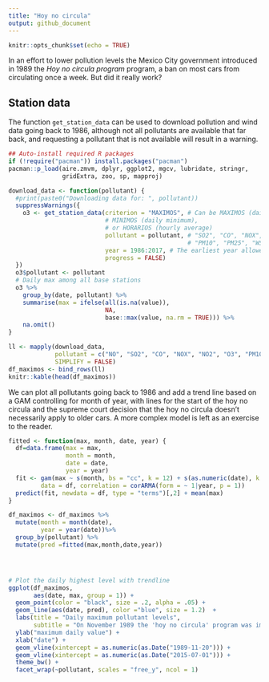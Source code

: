 ```yaml
---
title: "Hoy no circula"
output: github_document
---
```


```r
knitr::opts_chunk$set(echo = TRUE)
```

In an effort to lower pollution levels the Mexico City government introduced in 1989 the *Hoy no circula program* program, a ban on most cars from circulating once a week. But did it really work? 

## Station data

The function ```get_station_data``` can be used to download pollution and wind data going back to 1986, although not all pollutants are available that far back, and requesting a pollutant that is
not available will result in a warning.

```r
## Auto-install required R packages
if (!require("pacman")) install.packages("pacman")
pacman::p_load(aire.zmvm, dplyr, ggplot2, mgcv, lubridate, stringr,
               gridExtra, zoo, sp, mapproj)
```

```r
download_data <- function(pollutant) {
  #print(paste0("Downloading data for: ", pollutant))
  suppressWarnings({
    o3 <- get_station_data(criterion = "MAXIMOS", # Can be MAXIMOS (daily maximum), 
                           # MINIMOS (daily minimum), 
                           # or HORARIOS (hourly average)
                           pollutant = pollutant, # "SO2", "CO", "NOX", "NO2", "NO", "O3", 
                                                  # "PM10", "PM25", "WSP", "WDR", "TMP", "RH"
                           year = 1986:2017, # The earliest year allowed is 1986
                           progress = FALSE)
  })
  o3$pollutant <- pollutant
  # Daily max among all base stations
  o3 %>% 
    group_by(date, pollutant) %>% 
    summarise(max = ifelse(all(is.na(value)),
                           NA,
                           base::max(value, na.rm = TRUE))) %>%
    na.omit()
}

ll <- mapply(download_data, 
             pollutant = c("NO", "SO2", "CO", "NOX", "NO2", "O3", "PM10", "PM25"),
             SIMPLIFY = FALSE)
df_maximos <- bind_rows(ll)
knitr::kable(head(df_maximos))
```


We can plot all pollutants going back to 1986 and add a trend line based on a GAM controlling for month of year, with lines for the start of the hoy no circula and the supreme court decision that the hoy no circula doesn't necessarily apply to older cars. A more complex model is left as an exercise to the reader.


```r
fitted <- function(max, month, date, year) {
  df=data.frame(max = max,
                month = month,
                date = date,
                year = year)
  fit <- gam(max ~ s(month, bs = "cc", k = 12) + s(as.numeric(date), k = 20),
         data = df, correlation = corARMA(form = ~ 1|year, p = 1))
  predict(fit, newdata = df, type = "terms")[,2] + mean(max)
}

df_maximos <- df_maximos %>%
  mutate(month = month(date),
         year = year(date))%>%
  group_by(pollutant) %>%
  mutate(pred =fitted(max,month,date,year))




# Plot the daily highest level with trendline
ggplot(df_maximos, 
       aes(date, max, group = 1)) +
  geom_point(color = "black", size = .2, alpha = .05) +
  geom_line(aes(date, pred), color ="blue", size = 1.2)  +
  labs(title = "Daily maximum pollutant levels",
       subtitle = "On November 1989 the 'hoy no circula' program was implemented in Mexico City. On July 2015 the supreme court overturned\na rule banning all cars more than eight years old from the 'hoy no circula' program") +
  ylab("maximum daily value") +
  xlab("date") +
  geom_vline(xintercept = as.numeric(as.Date("1989-11-20"))) +
  geom_vline(xintercept = as.numeric(as.Date("2015-07-01"))) +
  theme_bw() +
  facet_wrap(~pollutant, scales = "free_y", ncol = 1)


```
